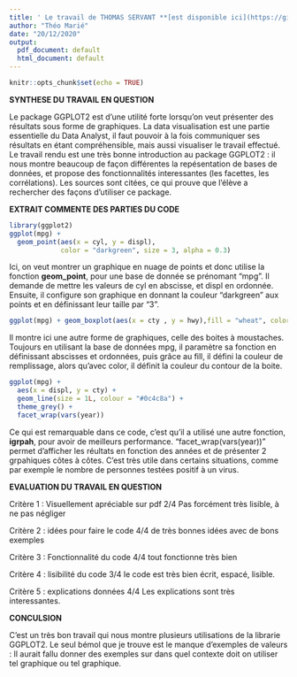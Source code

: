 ---
title: ' Le travail de THOMAS SERVANT **[est disponible ici](https://github.com/ThomasDServant/psbx/blob/main/gr01_servant_thomas_GGPLOT2.pdf)**'
author: "Théo Marié"
date: "20/12/2020"
output:
  pdf_document: default
  html_document: default
---

```{r setup, include=FALSE}
knitr::opts_chunk$set(echo = TRUE)
```


**SYNTHESE DU TRAVAIL EN QUESTION**

Le package GGPLOT2 est d'une utilité forte lorsqu'on veut présenter des résultats sous forme de graphiques. La data visualisation est une partie essentielle du Data Analyst, il faut pouvoir à la fois communiquer ses résultats en étant compréhensible, mais aussi visualiser le travail effectué. Le travail rendu est une très bonne introduction au package GGPLOT2 : il nous montre beaucoup de façon différentes la repésentation de bases de données, et propose des fonctionnalités interessantes (les facettes, les corrélations). Les sources sont citées, ce qui prouve que l'élève a rechercher des façons d'utiliser ce package.


**EXTRAIT COMMENTE DES PARTIES DU CODE**
```{r message=FALSE}
library(ggplot2)
ggplot(mpg) + 
  geom_point(aes(x = cyl, y = displ), 
             color = "darkgreen", size = 3, alpha = 0.3)
```
Ici, on veut montrer un graphique en nuage de points et donc utilise la fonction **geom_point**, pour une base de donnée se prénomant "mpg". Il demande de mettre les valeurs de cyl en abscisse, et displ en ordonnée. Ensuite, il configure son graphique en donnant la couleur "darkgreen" aux points et en définissant leur taille par "3".

```{r message=FALSE}
ggplot(mpg) + geom_boxplot(aes(x = cty , y = hwy),fill = "wheat", color = "blue")
```

Il montre ici une autre forme de graphiques, celle des boites à moustaches. Toujours en utilisant la base de données mpg, il paramètre sa fonction en définissant abscisses et ordonnées, puis grâce au fill, il défini la couleur de remplissage, alors qu'avec color, il définit la couleur du contour de la boite. 

```{r message=FALSE}
ggplot(mpg) +
  aes(x = displ, y = cty) +
  geom_line(size = 1L, colour = "#0c4c8a") +
  theme_grey() +
  facet_wrap(vars(year))
```

Ce qui est remarquable dans ce code, c'est qu'il a utilisé une autre fonction, **igrpah**, pour avoir de meilleurs performance. "facet_wrap(vars(year))" permet d'afficher les réultats en fonction des années et de présenter 2 grpahiques côtes à côtes. C'est très utile dans certains situations, comme par exemple le nombre de personnes testées positif à un virus.



**EVALUATION DU TRAVAIL EN QUESTION**

Critère 1 : Visuellement apréciable sur pdf   2/4 Pas forcément très lisible, à ne pas négliger

Critère 2 : idées pour faire le code          4/4 de très bonnes idées avec de bons exemples

Critère 3 : Fonctionnalité du code            4/4 tout fonctionne très bien

Critère 4 : lisibilité du code                3/4 le code est très bien écrit, espacé, lisible.

Critère 5 : explications données              4/4 Les explications sont très interessantes.

**CONCULSION**

C'est un très bon travail qui nous montre plusieurs utilisations de la librarie GGPLOT2. Le seul bémol que je trouve est le manque d'exemples de valeurs : Il aurait fallu donner des exemples sur dans quel contexte doit on utiliser tel graphique ou tel graphique.

